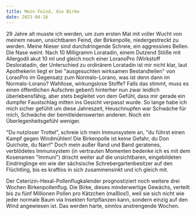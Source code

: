 ```yaml
---
title: Mein Feind, die Birke
date: 2021-04-16
---
```

29 Jahre alt musste ich werden, um zum ersten Mal mit voller Wucht von meinem neuen, unsichtbaren Feind, der Birkenpolle, niedergestreckt zu werden. Meine Nieser sind durchdringende Schreie, ein aggressives Bellen. Die Nase weint. Nach 10 Milligramm Loratadin, einem Dutzend Stöße mit Allergodil akut 10 ml und gleich noch einer LoranoPro (Wirkstoff Desloratadin, der Unterschied zu ordinärem Loratadin ist mir nicht klar, laut Apothekerin liegt er bei "ausgesuchten wirksamen Bestandteilen" von LoraoPro im Gegensatz zum Normalo-Lorano, was ist denn dann im Normalo-Lorano? Wahllose, wirkungslose Stoffe? Falls das stimmt, muss es einen öffentlichen Aufschrei geben!) hinterher nun zwar leidlich überlebensfähig, aber stets begleitet von dem Gefühl, dass mir gerade ein dumpfer Faustschlag mitten ins Gesicht verpasst wurde. So lange habe ich mich sicher gefühlt um diese Jahreszeit, Heuschnupfen war Schwäche für mich, Schwäche der bemitleidenswerten anderen. Noch ein Überlegenheitsgefühl weniger. 

"Du nutzloser Trottel", schreie ich mein Immunsystem an, "du führst einen Kampf gegen Windmühlen! Die Birkenpolle ist keine Gefahr, du Don Quichote, du Narr!" Doch mein außer Rand und Band geratenes, verblödetes Immunsystem (in vertrauten Momenten bedenke ich es mit dem Kosenamen "Immuni") drischt weiter auf die unsichtbaren, eingebildeten Eindringlinge ein wie der sächsische Schrebergartenbesitzer auf den Flüchtling, bis es kraftlos in sich zusammensinkt und ich gleich mit. 

Der Ceterizin-Hexal-Pollenflugkalender prognostiziert noch weitere drei Wochen Birkenpollenflug. Die Birke, dieses minderwertige Gewächs, verteilt bis zu fünf Millionen Pollen pro Kätzchen (maßlos!), weil sie sich nicht wie jeder normale Baum via Insekten fortpflanzen kann, sondern einzig auf den Wind angewiesen ist. Das werden harte, sinnlos anstrengende Wochen.